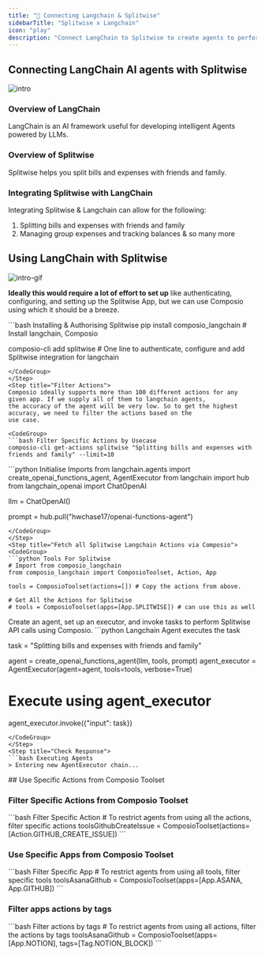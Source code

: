 ```yaml
---
title: "🚀 Connecting Langchain & Splitwise"
sidebarTitle: "Splitwise x Langchain"
icon: "play"
description: "Connect LangChain to Splitwise to create agents to perform tasks using natural language"
---
```


## Connecting LangChain AI agents with Splitwise
![intro](/media/intro.jpg)

### Overview of LangChain

LangChain is an AI framework useful for developing intelligent Agents powered by LLMs.

### Overview of Splitwise

Splitwise helps you split bills and expenses with friends and family.

### Integrating Splitwise with LangChain

Integrating Splitwise & Langchain can allow for the following:

1. Splitting bills and expenses with friends and family
2. Managing group expenses and tracking balances
& so many more

## Using LangChain with Splitwise
![intro-gif](/media/intro.gif)
<Steps>
<Step title="Setting Up the Environment">

**Ideally this would require a lot of effort to set up** like authenticating, configuring, and setting up the Splitwise App, but we can use Composio using which it should be a breeze.

<CodeGroup>
```bash Installing & Authorising Splitwise
pip install composio_langchain # Install langchain, Composio 

composio-cli add splitwise # One line to authenticate, configure and add Splitwise integration for langchain
```
</CodeGroup>
</Step>
<Step title="Filter Actions">
Composio ideally supports more than 100 different actions for any given app. If we supply all of them to langchain agents, 
the accuracy of the agent will be very low. So to get the highest accuracy, we need to filter the actions based on the 
use case.

<CodeGroup>
```bash Filter Specific Actions by Usecase
composio-cli get-actions splitwise "Splitting bills and expenses with friends and family" --limit=10
```
</CodeGroup>

</Step>
<Step title="Import Base Packages">

<CodeGroup>
```python Initialise Imports
from langchain.agents import create_openai_functions_agent, AgentExecutor
from langchain import hub
from langchain_openai import ChatOpenAI


llm = ChatOpenAI()

prompt = hub.pull("hwchase17/openai-functions-agent")
```
</CodeGroup>
</Step>
<Step title="Fetch all Splitwise Langchain Actions via Composio">
<CodeGroup>
```python Tools For Splitwise
# Import from composio_langchain
from composio_langchain import ComposioToolset, Action, App

tools = ComposioToolset(actions=[]) # Copy the actions from above. 

# Get All the Actions for Splitwise
# tools = ComposioToolset(apps=[App.SPLITWISE]) # can use this as well
```
</CodeGroup>
</Step>
<Step title="Execute the Agent">
Create an agent, set up an executor, and invoke tasks to perform Splitwise API calls using Composio. 
<CodeGroup>
```python Langchain Agent executes the task

task = "Splitting bills and expenses with friends and family"

agent = create_openai_functions_agent(llm, tools, prompt)
agent_executor = AgentExecutor(agent=agent, tools=tools, verbose=True)

# Execute using agent_executor
agent_executor.invoke({"input": task})
```
</CodeGroup>
</Step>
<Step title="Check Response">
```bash Executing Agents
> Entering new AgentExecutor chain...
```
</Step>
</Steps>
## Use Specific Actions from Composio Toolset

### Filter Specific Actions from Composio Toolset

<CodeGroup>
```bash Filter Specific Action
# To restrict agents from using all the actions, filter specific actions
toolsGithubCreateIssue = ComposioToolset(actions=[Action.GITHUB_CREATE_ISSUE])
```
</CodeGroup>

### Use Specific Apps from Composio Toolset
<CodeGroup>
```bash Filter Specific App
# To restrict agents from using all tools, filter specific tools
toolsAsanaGithub = ComposioToolset(apps=[App.ASANA, App.GITHUB])
```
</CodeGroup>

### Filter apps actions by tags 
<CodeGroup>
```bash Filter actions by tags
# To restrict agents from using all actions, filter the actions by tags
toolsAsanaGithub = ComposioToolset(apps=[App.NOTION], tags=[Tag.NOTION_BLOCK])
```
</CodeGroup>

